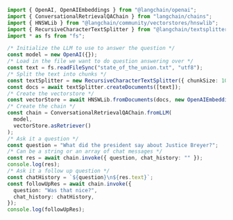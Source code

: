 ```typescript
import { OpenAI, OpenAIEmbeddings } from "@langchain/openai";
import { ConversationalRetrievalQAChain } from "langchain/chains";
import { HNSWLib } from "@langchain/community/vectorstores/hnswlib";
import { RecursiveCharacterTextSplitter } from "@langchain/textsplitters";
import * as fs from "fs";

/* Initialize the LLM to use to answer the question */
const model = new OpenAI({});
/* Load in the file we want to do question answering over */
const text = fs.readFileSync("state_of_the_union.txt", "utf8");
/* Split the text into chunks */
const textSplitter = new RecursiveCharacterTextSplitter({ chunkSize: 1000 });
const docs = await textSplitter.createDocuments([text]);
/* Create the vectorstore */
const vectorStore = await HNSWLib.fromDocuments(docs, new OpenAIEmbeddings());
/* Create the chain */
const chain = ConversationalRetrievalQAChain.fromLLM(
  model,
  vectorStore.asRetriever()
);
/* Ask it a question */
const question = "What did the president say about Justice Breyer?";
/* Can be a string or an array of chat messages */
const res = await chain.invoke({ question, chat_history: "" });
console.log(res);
/* Ask it a follow up question */
const chatHistory = `${question}\n${res.text}`;
const followUpRes = await chain.invoke({
  question: "Was that nice?",
  chat_history: chatHistory,
});
console.log(followUpRes);
```
